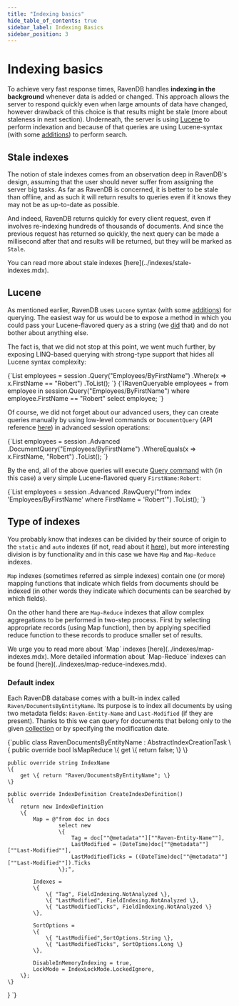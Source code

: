 ```yaml
---
title: "Indexing basics"
hide_table_of_contents: true
sidebar_label: Indexing Basics
sidebar_position: 3
---
```



# Indexing basics

To achieve very fast response times, RavenDB handles **indexing in the background** whenever data is added or changed. This approach allows the server to respond quickly even when large amounts of data have changed, however drawback of this choice is that results might be stale (more about staleness in next section). Underneath, the server is using [Lucene](http://lucene.apache.org/) to perform indexation and because of that queries are using Lucene-syntax (with some [additions](../indexes/querying/full-query-syntax.mdx)) to perform search.

## Stale indexes

The notion of stale indexes comes from an observation deep in RavenDB's design, assuming that the user should never suffer from assigning the server big tasks. As far as RavenDB is concerned, it is better to be stale than offline, and as such it will return results to queries even if it knows they may not be as up-to-date as possible.

And indeed, RavenDB returns quickly for every client request, even if involves re-indexing hundreds of thousands of documents. And since the previous request has returned so quickly, the next query can be made a millisecond after that and results will be returned, but they will be marked as `Stale`.

<Admonition type="info" title="Info">
You can read more about stale indexes [here](../indexes/stale-indexes.mdx).
</Admonition>

## Lucene

As mentioned earlier, RavenDB uses `Lucene` syntax (with some [additions](../indexes/querying/full-query-syntax.mdx)) for querying. The easiest way for us would be to expose a method in which you could pass your Lucene-flavored query as a string (we [did](../client-api/commands/querying/how-to-query-a-database.mdx) that) and do not bother about anything else.

The fact is, that we did not stop at this point, we went much further, by exposing LINQ-based querying with strong-type support that hides all Lucene syntax complexity:

<Tabs groupId='languageSyntax'>
<TabItem value="Method-syntax" label="Method-syntax">
<CodeBlock language="csharp">
{`List<Employee> employees = session
	.Query<Employee>("Employees/ByFirstName")
	.Where(x => x.FirstName == "Robert")
	.ToList();
`}
</CodeBlock>
</TabItem>
<TabItem value="Query-syntax" label="Query-syntax">
<CodeBlock language="csharp">
{`IRavenQueryable<Employee> employees = from employee in session.Query<Employee>("Employees/ByFirstName")
									  where employee.FirstName == "Robert"
									  select employee;
`}
</CodeBlock>
</TabItem>
</Tabs>

Of course, we did not forget about our advanced users, they can create queries manually by using low-level commands or `DocumentQuery` (API reference [here](../client-api/session/querying/lucene/how-to-use-lucene-in-queries.mdx)) in advanced session operations:

<TabItem value="indexes_3" label="indexes_3">
<CodeBlock language="csharp">
{`List<Employee> employees = session
    .Advanced
    .DocumentQuery<Employee>("Employees/ByFirstName")
    .WhereEquals(x => x.FirstName, "Robert")
    .ToList();
`}
</CodeBlock>
</TabItem>

By the end, all of the above queries will execute [Query command](../client-api/commands/querying/how-to-query-a-database.mdx) with (in this case) a very simple Lucene-flavored query `FirstName:Robert`:

<TabItem value="indexes_4" label="indexes_4">
<CodeBlock language="csharp">
{`List<Employee> employees = session
    .Advanced
    .RawQuery<Employee>("from index 'Employees/ByFirstName' where FirstName = 'Robert'")
    .ToList();
`}
</CodeBlock>
</TabItem>

## Type of indexes

You probably know that indexes can be divided by their source of origin to the `static` and `auto` indexes (if not, read about it [here](../indexes/creating-and-deploying.mdx)), but more interesting division is by functionality and in this case we have `Map` and `Map-Reduce` indexes.

`Map` indexes (sometimes referred as simple indexes) contain one (or more) mapping functions that indicate which fields from documents should be indexed (in other words they indicate which documents can be searched by which fields).

On the other hand there are `Map-Reduce` indexes that allow complex aggregations to be performed in two-step process. First by selecting appropriate records (using Map function), then by applying specified reduce function to these records to produce smaller set of results.

<Admonition type="info" title="Map Indexes" id="map-indexes" href="#map-indexes">
We urge you to read more about `Map` indexes [here](../indexes/map-indexes.mdx).
</Admonition>

<Admonition type="info" title="Map-Reduce Indexes" id="map-reduce-indexes" href="#map-reduce-indexes">
More detailed information about `Map-Reduce` indexes can be found [here](../indexes/map-reduce-indexes.mdx).
</Admonition>

### Default index

Each RavenDB database comes with a built-in index called `Raven/DocumentsByEntityName`. Its purpose is to index all documents by using two metadata fields: `Raven-Entity-Name`
and `Last-Modified` (if they are present). Thanks to this we can query for documents that belong only to the given [collection](../client-api/faq/what-is-a-collection.mdx) or by specifying the modification date.

<TabItem value="raven_by_entity_name" label="raven_by_entity_name">
<CodeBlock language="csharp">
{`public class RavenDocumentsByEntityName : AbstractIndexCreationTask
\{
	public override bool IsMapReduce
	\{
		get \{ return false; \}
	\}

	public override string IndexName
	\{
		get \{ return "Raven/DocumentsByEntityName"; \}
	\}

	public override IndexDefinition CreateIndexDefinition()
	\{
		return new IndexDefinition
		\{
			Map = @"from doc in docs 
					select new 
					\{ 
						Tag = doc[""@metadata""][""Raven-Entity-Name""], 
						LastModified = (DateTime)doc[""@metadata""][""Last-Modified""],
						LastModifiedTicks = ((DateTime)doc[""@metadata""][""Last-Modified""]).Ticks 
					\};",

			Indexes =
			\{
				\{ "Tag", FieldIndexing.NotAnalyzed \},
				\{ "LastModified", FieldIndexing.NotAnalyzed \},
				\{ "LastModifiedTicks", FieldIndexing.NotAnalyzed \}
			\},

			SortOptions =
			\{
				\{ "LastModified",SortOptions.String \},
				\{ "LastModifiedTicks", SortOptions.Long \}
			\},

			DisableInMemoryIndexing = true,
			LockMode = IndexLockMode.LockedIgnore,
		\};
	\}
\}
`}
</CodeBlock>
</TabItem>

